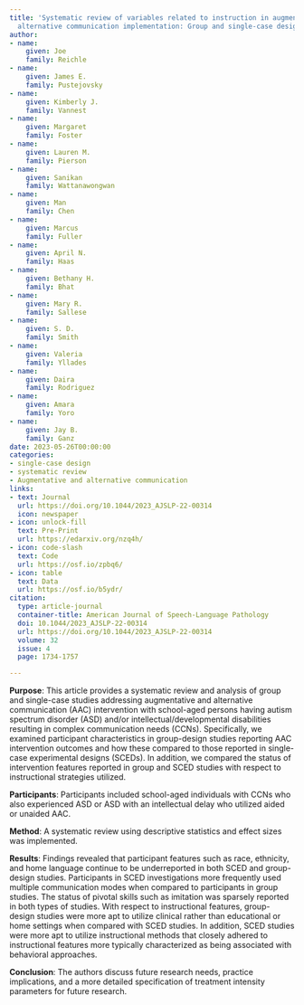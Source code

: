 ```yaml
---
title: 'Systematic review of variables related to instruction in augmentative and
  alternative communication implementation: Group and single-case design'
author:
- name:
    given: Joe
    family: Reichle
- name:
    given: James E.
    family: Pustejovsky
- name:
    given: Kimberly J.
    family: Vannest
- name:
    given: Margaret
    family: Foster
- name:
    given: Lauren M.
    family: Pierson
- name:
    given: Sanikan
    family: Wattanawongwan
- name:
    given: Man
    family: Chen
- name:
    given: Marcus
    family: Fuller
- name:
    given: April N.
    family: Haas
- name:
    given: Bethany H.
    family: Bhat
- name:
    given: Mary R.
    family: Sallese
- name:
    given: S. D.
    family: Smith
- name:
    given: Valeria
    family: Yllades
- name:
    given: Daira
    family: Rodriguez
- name:
    given: Amara
    family: Yoro
- name:
    given: Jay B.
    family: Ganz
date: 2023-05-26T00:00:00
categories:
- single-case design
- systematic review
- Augmentative and alternative communication
links:
- text: Journal
  url: https://doi.org/10.1044/2023_AJSLP-22-00314
  icon: newspaper
- icon: unlock-fill
  text: Pre-Print
  url: https://edarxiv.org/nzq4h/
- icon: code-slash
  text: Code
  url: https://osf.io/zpbq6/
- icon: table
  text: Data
  url: https://osf.io/b5ydr/
citation:
  type: article-journal
  container-title: American Journal of Speech-Language Pathology
  doi: 10.1044/2023_AJSLP-22-00314
  url: https://doi.org/10.1044/2023_AJSLP-22-00314
  volume: 32
  issue: 4
  page: 1734-1757

---
```


__Purpose__: This article provides a systematic review and analysis of group and single-case studies addressing augmentative and alternative communication (AAC) intervention with school-aged persons having autism spectrum disorder (ASD) and/or intellectual/developmental disabilities resulting in complex communication needs (CCNs). Specifically, we examined participant characteristics in group-design studies reporting AAC intervention outcomes and how these compared to those reported in single-case experimental designs (SCEDs). In addition, we compared the status of intervention features reported in group and SCED studies with respect to instructional strategies utilized.

__Participants__: Participants included school-aged individuals with CCNs who also experienced ASD or ASD with an intellectual delay who utilized aided or unaided AAC.

__Method__: A systematic review using descriptive statistics and effect sizes was implemented.

__Results__: Findings revealed that participant features such as race, ethnicity, and home language continue to be underreported in both SCED and group-design studies. Participants in SCED investigations more frequently used multiple communication modes when compared to participants in group studies. The status of pivotal skills such as imitation was sparsely reported in both types of studies. With respect to instructional features, group-design studies were more apt to utilize clinical rather than educational or home settings when compared with SCED studies. In addition, SCED studies were more apt to utilize instructional methods that closely adhered to instructional features more typically characterized as being associated with behavioral approaches.

__Conclusion__: The authors discuss future research needs, practice implications, and a more detailed specification of treatment intensity parameters for future research.

